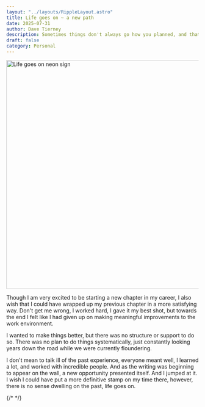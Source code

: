 ```yaml
---
layout: "../layouts/RippleLayout.astro"
title: Life goes on ~ a new path
date: 2025-07-31
author: Dave Tierney
description: Sometimes things don't always go how you planned, and that is okay.
draft: false
category: Personal
---
```



<Image
  src={lifeGoesOn}
  alt="Life goes on neon sign"
  height="600"
  width="1200"
/>

Though I am very excited to be starting a new chapter in my career, I also wish that I could have wrapped up my previous chapter in a more satisfying way. Don't get me wrong, I worked hard, I gave it my best shot, but towards the end I felt like I had given up on making meaningful improvements to the work environment.

I wanted to make things better, but there was no structure or support to do so. There was no plan to do things systematically, just constantly looking years down the road while we were currently floundering.

I don't mean to talk ill of the past experience, everyone meant well, I learned a lot, and worked with incredible people. And as the writing was beginning to appear on the wall, a new opportunity presented itself. And I jumped at it. I wish I could have put a more definitive stamp on my time there, however, there is no sense dwelling on the past, life goes on.

{/* <a href="" target="_blank" rel="noopener" className="whitespace-nowrap underline decoration-neon transition hover:text-neon"></a> */}

